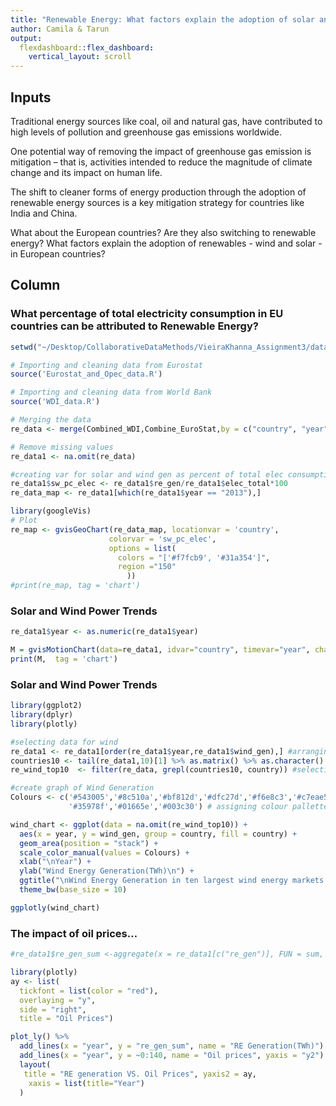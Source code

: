```yaml
---
title: "Renewable Energy: What factors explain the adoption of solar and wind power in EU countries?"
author: Camila & Tarun
output: 
  flexdashboard::flex_dashboard:
    vertical_layout: scroll
---
```


Inputs {.sidebar}
---------------------------------

Traditional energy sources like coal, oil and natural gas, have contributed to high levels of pollution and greenhouse gas emissions worldwide.

One potential way of removing the impact of greenhouse gas emission is mitigation – that is, activities intended to reduce the magnitude of climate change and its impact on human life. 

The shift to cleaner forms of energy production through the adoption of renewable energy sources is a key mitigation strategy for countries like India and China. 

What about the European countries? Are they also switching to renewable energy? What factors explain the adoption of renewables - wind and solar - in European countries?


Column
---------------------------------

### What percentage of total electricity consumption in EU countries can be attributed to Renewable Energy? 

```r

setwd("~/Desktop/CollaborativeDataMethods/VieiraKhanna_Assignment3/data_cleaning")

# Importing and cleaning data from Eurostat
source('Eurostat_and_Opec_data.R')

# Importing and cleaning data from World Bank
source('WDI_data.R')

# Merging the data
re_data <- merge(Combined_WDI,Combine_EuroStat,by = c("country", "year"), all.x = T, all.y = T)

# Remove missing values
re_data1 <- na.omit(re_data)

#creating var for solar and wind gen as percent of total elec consumption
re_data1$sw_pc_elec <- re_data1$re_gen/re_data1$elec_total*100 
re_data_map <- re_data1[which(re_data1$year == "2013"),]

library(googleVis)
# Plot
re_map <- gvisGeoChart(re_data_map, locationvar = 'country',
                      colorvar = 'sw_pc_elec',
                      options = list(
                        colors = "['#f7fcb9', '#31a354']",
                        region ="150"
                          ))
#print(re_map, tag = 'chart')
```

### Solar and Wind Power Trends

```r

re_data1$year <- as.numeric(re_data1$year)

M = gvisMotionChart(data=re_data1, idvar="country", timevar="year", chartid="re_all_var")
print(M,  tag = 'chart')

```

### Solar and Wind Power Trends

```r

library(ggplot2)
library(dplyr)
library(plotly)

#selecting data for wind
re_data1 <- re_data1[order(re_data1$year,re_data1$wind_gen),] #arranging data
countries10 <- tail(re_data1,10)[1] %>% as.matrix() %>% as.character() %>% paste(collapse = "|") #finding top10
re_wind_top10  <- filter(re_data, grepl(countries10, country)) #selecting top 10 countries by generation 

#create graph of Wind Generation
Colours <- c('#543005','#8c510a','#bf812d','#dfc27d','#f6e8c3','#c7eae5','#80cdc1',
             '#35978f','#01665e','#003c30') # assigning colour pallette

wind_chart <- ggplot(data = na.omit(re_wind_top10)) + 
  aes(x = year, y = wind_gen, group = country, fill = country) +
  geom_area(position = "stack") + 
  scale_color_manual(values = Colours) +
  xlab("\nYear") +
  ylab("Wind Energy Generation(TWh)\n") +
  ggtitle("\nWind Energy Generation in ten largest wind energy markets in Europe\n") +
  theme_bw(base_size = 10)

ggplotly(wind_chart)


```

### The impact of oil prices...

```r

#re_data1$re_gen_sum <-aggregate(x = re_data1[c("re_gen")], FUN = sum, by = list(Group.date = re_data1$year))

library(plotly)
ay <- list(
  tickfont = list(color = "red"),
  overlaying = "y",
  side = "right",
  title = "Oil Prices")

plot_ly() %>%
  add_lines(x = "year", y = "re_gen_sum", name = "RE Generation(TWh)") %>%
  add_lines(x = "year", y = ~0:140, name = "Oil prices", yaxis = "y2") %>%
  layout(
   title = "RE generation VS. Oil Prices", yaxis2 = ay,
    xaxis = list(title="Year")
  )

```

